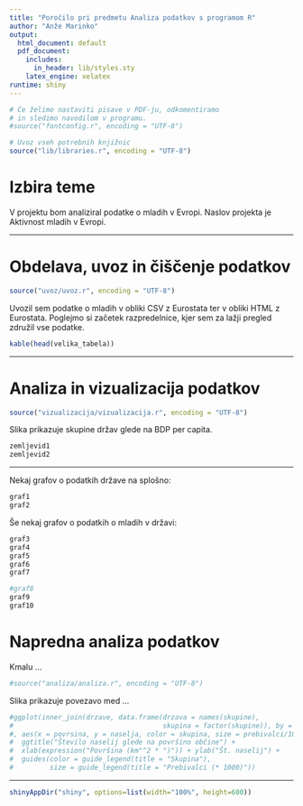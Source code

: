 ```yaml
---
title: "Poročilo pri predmetu Analiza podatkov s programom R"
author: "Anže Marinko"
output:
  html_document: default
  pdf_document:
    includes:
      in_header: lib/styles.sty
    latex_engine: xelatex
runtime: shiny
---
```


```r
# Če želimo nastaviti pisave v PDF-ju, odkomentiramo
# in sledimo navodilom v programu.
#source("fontconfig.r", encoding = "UTF-8")

# Uvoz vseh potrebnih knjižnic
source("lib/libraries.r", encoding = "UTF-8")
```

# Izbira teme

V projektu bom analiziral podatke o mladih v Evropi. Naslov projekta je Aktivnost mladih v Evropi.

***

# Obdelava, uvoz in čiščenje podatkov

```r
source("uvoz/uvoz.r", encoding = "UTF-8")
```

Uvozil sem podatke o mladih v obliki CSV z Eurostata ter v obliki HTML
z Eurostata. Poglejmo si začetek razpredelnice, kjer sem za lažji pregled združil vse podatke.

```r
kable(head(velika_tabela))
```

***

# Analiza in vizualizacija podatkov

```r
source("vizualizacija/vizualizacija.r", encoding = "UTF-8")
```

Slika \ref{fig:zemljevid} prikazuje skupine držav glede na BDP per capita.

```r
zemljevid1
zemljevid2
```

***
Nekaj grafov o podatkih države na splošno:
```r
graf1
graf2
```
Še nekaj grafov o podatkih o mladih v državi:
```r
graf3
graf4
graf5
graf6
graf7
```

```r
#graf8
graf9
graf10
```

# Napredna analiza podatkov

Kmalu ...

```r
#source("analiza/analiza.r", encoding = "UTF-8")
```

Slika \ref{fig:graf} prikazuje povezavo med ...

```r
#ggplot(inner_join(drzave, data.frame(drzava = names(skupine),
#                                     skupina = factor(skupine)), by = "drzava")
#, aes(x = povrsina, y = naselja, color = skupina, size = prebivalci/1000)) + geom_point() +
#  ggtitle("Število naselij glede na površino občine") +
#  xlab(expression("Površina (km"^2 * ")")) + ylab("Št. naselij") +
#  guides(color = guide_legend(title = "Skupina"),
#         size = guide_legend(title = "Prebivalci (* 1000)"))
```

***

```r
shinyAppDir("shiny", options=list(width="100%", height=600))
```
